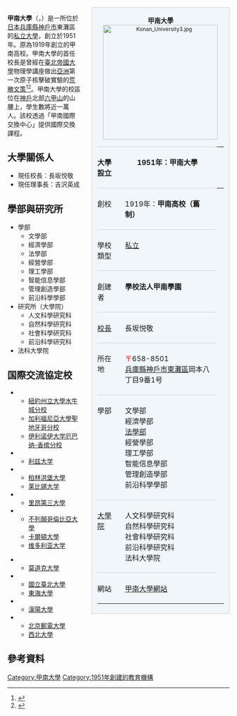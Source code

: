 <div style="float: right; margin: 0 0 1em 2em; width: 26em; text-align: right; font-size: 0.86em; line-height: normal;"><!-- start of floated right section -->

<div style="border: 1px solid #ccd2d9; background: #f0f6fa; text-align: left; padding: 0.5em 1em; text-align: center;"><!-- start of slate grey box -->

<div style="text-align: center;">
<big>'''甲南大學'''</big><br/>
[[File:Konan_University3.jpg|260px]]
</div>


{| style="background: transparent; text-align: left; table-layout: auto; border-collapse: collapse; padding: 0; font-size: 100%;" cellspacing="0" cellpadding="0"
|-----
! style="border-top: solid 1px #ccd2d9; padding: 0.4em 1em 0.4em 0; vertical-align: top; text-align: left;" | 大學設立
| style="border-top: solid 1px #ccd2d9; padding: 0.4em 1em 0.4em 0; vertical-align: top" | 1951年：'''甲南大學'''
|
|-----
! style="border-top: solid 1px #ccd2d9; padding: 0.4em 1em 0.4em 0; vertical-align: top; text-align: left;" | 創校
| style="border-top: solid 1px #ccd2d9; padding: 0.4em 1em 0.4em 0; vertical-align: top" | 1919年：'''甲南高校（舊制）'''
|-----
! style="border-top: solid 1px #ccd2d9; padding: 0.4em 1em 0.4em 0; vertical-align: top; text-align: left;" | 學校類型
| style="border-top: solid 1px #ccd2d9; padding: 0.4em 1em 0.4em 0; vertical-align: top" | [[私立大學|私立]]
|-----
! style="border-top: solid 1px #ccd2d9; padding: 0.4em 1em 0.4em 0; vertical-align: top; text-align: left;" | 創建者
| style="border-top: solid 1px #ccd2d9; padding: 0.4em 1em 0.4em 0; vertical-align: top" | '''學校法人甲南學園'''
|-----
! style="border-top: solid 1px #ccd2d9; padding: 0.4em 1em 0.4em 0; vertical-align: top; text-align: left;" | [[校長|校長]]
| style="border-top: solid 1px #ccd2d9; padding: 0.4em 1em 0.4em 0; vertical-align: top" | 長坂悦敬
|-----
! style="border-top: solid 1px #ccd2d9; padding: 0.4em 1em 0.4em 0; vertical-align: top; text-align: left;" | 所在地
| style="border-top: solid 1px #ccd2d9; padding: 0.4em 1em 0.4em 0; vertical-align: top" | <font color="red">〒</font>658-8501<br>{{日本}}[[兵庫縣|兵庫縣]][[神戶市|神戶市]][[東灘區|東灘區]]岡本八丁目9番1号
|-----
! style="border-top: solid 1px #ccd2d9; padding: 0.4em 1em 0.4em 0; vertical-align: top; text-align: left;" | 學部
| style="border-top: solid 1px #ccd2d9; padding: 0.4em 1em 0.4em 0; vertical-align: top" | 文學部<BR>經濟學部<BR>[[法律系|法學部]]<BR>經營學部<BR>理工學部<BR>智能信息學部<BR>管理創造學部<BR>前沿科學學部
|-----
! style="border-top: solid 1px #ccd2d9; padding: 0.4em 1em 0.4em 0; vertical-align: top; text-align: left;" | [[研究所|大學院]]
| style="border-top: solid 1px #ccd2d9; padding: 0.4em 1em 0.4em 0; vertical-align: top" | 人文科學研究科<BR>自然科學研究科<BR>社會科學研究科<BR>前沿科學研究科<BR>法科大學院
|-----
! style="border-top: solid 1px #ccd2d9; padding: 0.4em 1em 0.4em 0; vertical-align: top; text-align: left;" | 網站
| style="border-top: solid 1px #ccd2d9; padding: 0.4em 1em 0.4em 0; vertical-align: top" | [http://www.konan-u.ac.jp/ 甲南大學網站] {{Wayback|url=http://www.konan-u.ac.jp/ |date=20071129215744 }}
|}
</div><!-- end of slate grey box -->
</div><!-- end of floated right section; article starts here -->

'''甲南大學'''（{{lang-ja|甲南大学／こうなんだいがく}}，{{lang-en|Konan University}}）是一所位於[[日本|日本]][[兵庫縣|兵庫縣]][[神戶市|神戶市]]東灘區的[[私立大學|私立大學]]，創立於1951年。原為1919年創立的甲南高校。甲南大學的首任校長是曾經在[[臺北帝國大學|臺北帝國大學]]物理學講座做出[[亞洲|亞洲]]第一次原子核擊破實驗的[[荒勝文策|荒勝文策]]<ref name = "鄭伯昆">{{cite journal zh|author=鄭伯昆|title=台大核子物理實驗室 (四) 有關的日本科學家|pages=574~580|journal=物理雙月刊|publisher=[[中華民國物理學會|中華民國物理學會]]|location=[[臺北市|臺北市]]|volume=3|issue=5|url=http://psroc.phys.ntu.edu.tw/bimonth/download.php?d=1&cpid=165&did=14|accessdate=2014-11-07|language=zh-hant|date=2008年10月|archive-date=2015-07-16|archive-url=https://web.archive.org/web/20150716190457/http://psroc.phys.ntu.edu.tw/bimonth/download.php?d=1&cpid=165&did=14|dead-url=no}}</ref><ref name = "張幸真">{{cite journal zh |author=張幸真 |title=台灣知識社群的轉變－以台北帝國大學物理講座到台灣大學物理系為例 |pages=20 |id= |url=http://ndltd.ncl.edu.tw/cgi-bin/gs32/gsweb.cgi?o=dnclcdr&s=id=%22091NTU00493013%22.&searchmode=basic |accessdate=2012-06-11 |language=zh-hant |date=2003-07-31 |archive-date=2015-06-28 |archive-url=https://web.archive.org/web/20150628071851/http://ndltd.ncl.edu.tw/cgi-bin/gs32/gsweb.cgi?o=dnclcdr&s=id=%22091NTU00493013%22.&searchmode=basic |dead-url=no }}</ref>。甲南大學的校區位在[[神戶|神戶]]北部[[六甲山|六甲山]]的山腰上，學生數將近一萬人。該校透過「甲南國際交換中心」提供國際交換課程。

==大學關係人==
*現任校長：長坂悦敬
*現任理事長：吉沢英成

==學部與研究所==
*學部
**文學部
**經濟學部
**法學部
**經營學部
**理工學部
**智能信息學部
**管理創造學部
**前沿科學學部
*研究所（大學院）
**人文科學研究科
**自然科學研究科
**社會科學研究科
**前沿科學研究科
*法科大學院

== 国際交流協定校 ==
{{col-start}}
{{col-2}}
* {{USA}}
** [[紐約州立大學水牛城分校|紐約州立大學水牛城分校]]
** [[加利福尼亞大學聖地牙哥分校|加利福尼亞大學聖地牙哥分校]]
** [[伊利诺伊大学厄巴纳-香槟分校|伊利诺伊大学厄巴纳-香槟分校]]
* {{UK}}
** [[利兹大学|利兹大学]]
* {{GER}}
** [[柏林洪堡大學|柏林洪堡大學]]
** [[莱比锡大学|莱比锡大学]]
* {{FRA}}
** [[里昂大學|里昂第三大學]]
* {{CAN}}
** [[不列顛哥倫比亞大學|不列顛哥倫比亞大學]]
** [[卡爾頓大學|卡爾頓大學]] 
** [[维多利亚大学|维多利亚大学]] 
{{col-2}}
* {{AUS}}
** [[莫道克大學|莫道克大學]]
* {{TWN}}
** [[國立臺北大學|國立臺北大學]]
** [[東海大學_(台灣)|東海大學]]
* {{KOR}}
** [[漢陽大學|漢陽大學]] 
* {{CHN}}
** [[北京郵電大學|北京郵電大學]]
** [[西北大學_(中國)|西北大學]]
{{col-end}}

==參考資料==
{{reflist}}

{{日本私立大學連盟}}
{{Authority control}}
[[Category:甲南大學|Category:甲南大學]]
[[Category:1951年創建的教育機構|Category:1951年創建的教育機構]]